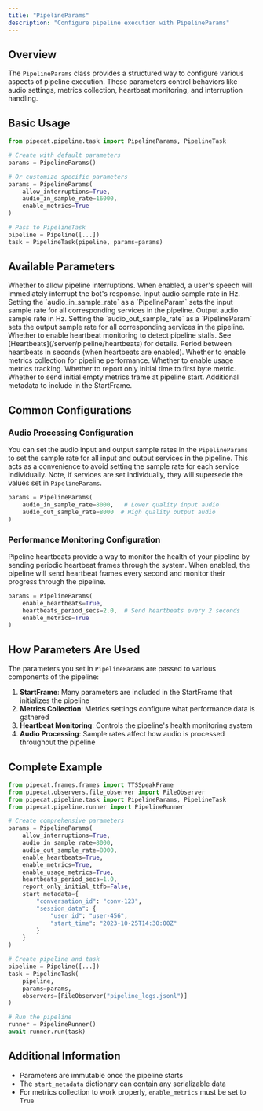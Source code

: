 ```yaml
---
title: "PipelineParams"
description: "Configure pipeline execution with PipelineParams"
---
```


## Overview

The `PipelineParams` class provides a structured way to configure various aspects of pipeline execution. These parameters control behaviors like audio settings, metrics collection, heartbeat monitoring, and interruption handling.

## Basic Usage

```python
from pipecat.pipeline.task import PipelineParams, PipelineTask

# Create with default parameters
params = PipelineParams()

# Or customize specific parameters
params = PipelineParams(
    allow_interruptions=True,
    audio_in_sample_rate=16000,
    enable_metrics=True
)

# Pass to PipelineTask
pipeline = Pipeline([...])
task = PipelineTask(pipeline, params=params)
```

## Available Parameters

<ParamField path="allow_interruptions" type="bool" default="False">
  Whether to allow pipeline interruptions. When enabled, a user's speech will
  immediately interrupt the bot's response.
</ParamField>

<ParamField path="audio_in_sample_rate" type="int" default="16000">
  Input audio sample rate in Hz.

<Info>
  Setting the `audio_in_sample_rate` as a `PipelineParam` sets the input sample
  rate for all corresponding services in the pipeline.
</Info>

</ParamField>

<ParamField path="audio_out_sample_rate" type="int" default="24000">
  Output audio sample rate in Hz.

<Info>
  Setting the `audio_out_sample_rate` as a `PipelineParam` sets the output
  sample rate for all corresponding services in the pipeline.
</Info>

</ParamField>

<ParamField path="enable_heartbeats" type="bool" default="False">
  Whether to enable heartbeat monitoring to detect pipeline stalls. See
  [Heartbeats](/server/pipeline/heartbeats) for details.
</ParamField>

<ParamField path="heartbeats_period_secs" type="float" default="1.0">
  Period between heartbeats in seconds (when heartbeats are enabled).
</ParamField>

<ParamField path="enable_metrics" type="bool" default="False">
  Whether to enable metrics collection for pipeline performance.
</ParamField>

<ParamField path="enable_usage_metrics" type="bool" default="False">
  Whether to enable usage metrics tracking.
</ParamField>

<ParamField path="report_only_initial_ttfb" type="bool" default="False">
  Whether to report only initial time to first byte metric.
</ParamField>

<ParamField path="send_initial_empty_metrics" type="bool" default="True">
  Whether to send initial empty metrics frame at pipeline start.
</ParamField>

<ParamField path="start_metadata" type="Dict[str, Any]" default="{}">
  Additional metadata to include in the StartFrame.
</ParamField>

## Common Configurations

### Audio Processing Configuration

You can set the audio input and output sample rates in the `PipelineParams` to set the sample rate for all input and output services in the pipeline. This acts as a convenience to avoid setting the sample rate for each service individually. Note, if services are set individually, they will supersede the values set in `PipelineParams`.

```python
params = PipelineParams(
    audio_in_sample_rate=8000,   # Lower quality input audio
    audio_out_sample_rate=8000  # High quality output audio
)
```

### Performance Monitoring Configuration

Pipeline heartbeats provide a way to monitor the health of your pipeline by sending periodic heartbeat frames through the system. When enabled, the pipeline will send heartbeat frames every second and monitor their progress through the pipeline.

```python
params = PipelineParams(
    enable_heartbeats=True,
    heartbeats_period_secs=2.0,  # Send heartbeats every 2 seconds
    enable_metrics=True
)
```

## How Parameters Are Used

The parameters you set in `PipelineParams` are passed to various components of the pipeline:

1. **StartFrame**: Many parameters are included in the StartFrame that initializes the pipeline
2. **Metrics Collection**: Metrics settings configure what performance data is gathered
3. **Heartbeat Monitoring**: Controls the pipeline's health monitoring system
4. **Audio Processing**: Sample rates affect how audio is processed throughout the pipeline

## Complete Example

```python
from pipecat.frames.frames import TTSSpeakFrame
from pipecat.observers.file_observer import FileObserver
from pipecat.pipeline.task import PipelineParams, PipelineTask
from pipecat.pipeline.runner import PipelineRunner

# Create comprehensive parameters
params = PipelineParams(
    allow_interruptions=True,
    audio_in_sample_rate=8000,
    audio_out_sample_rate=8000,
    enable_heartbeats=True,
    enable_metrics=True,
    enable_usage_metrics=True,
    heartbeats_period_secs=1.0,
    report_only_initial_ttfb=False,
    start_metadata={
        "conversation_id": "conv-123",
        "session_data": {
            "user_id": "user-456",
            "start_time": "2023-10-25T14:30:00Z"
        }
    }
)

# Create pipeline and task
pipeline = Pipeline([...])
task = PipelineTask(
    pipeline,
    params=params,
    observers=[FileObserver("pipeline_logs.jsonl")]
)

# Run the pipeline
runner = PipelineRunner()
await runner.run(task)
```

## Additional Information

- Parameters are immutable once the pipeline starts
- The `start_metadata` dictionary can contain any serializable data
- For metrics collection to work properly, `enable_metrics` must be set to `True`
